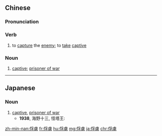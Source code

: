 {{also|俘虏}}
==Chinese==
{{zh-forms|s=俘虏}}

===Pronunciation===
{{zh-pron
|m=fúlǔ
|c=fu1 lou5
|mn=hu-ló͘
|cat=v,n
}}

===Verb===
{{zh-verb}}

# to [[capture]] the [[enemy]]; to [[take]] [[captive]]

===Noun===
{{zh-noun}}

# [[captive]]; [[prisoner of war]]

{{zh-cat|Advanced}}

----

==Japanese==
{{ja-kanjitab}}

===Noun===
{{ja-noun|ふりょ}}

# [[captive]], [[prisoner of war]]
#* '''1938''', 海野十三, 怪塔王:
#*: {{ja-usex|帝国軍人が'''俘虜'''になるとは、この上もない不名誉だ。|ていこく ぐんじん が '''ふりょ''' に なる と は、 この うえ も ない ふめいよ だ。|There is no greater dishonor for the imperial soldier than to become a '''prisoner of war'''.}}

[[zh-min-nan:俘虜]]
[[fr:俘虜]]
[[hu:俘虜]]
[[mg:俘虜]]
[[ja:俘虜]]
[[chr:俘虜]]